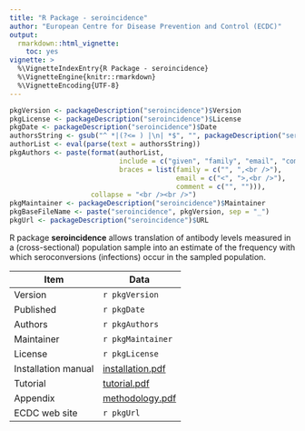 ```yaml
---
title: "R Package - seroincidence"
author: "European Centre for Disease Prevention and Control (ECDC)"
output: 
  rmarkdown::html_vignette:
    toc: yes
vignette: >
  %\VignetteIndexEntry{R Package - seroincidence}
  %\VignetteEngine{knitr::rmarkdown}
  %\VignetteEncoding{UTF-8}
---
```


```r
pkgVersion <- packageDescription("seroincidence")$Version
pkgLicense <- packageDescription("seroincidence")$License
pkgDate <- packageDescription("seroincidence")$Date
authorsString <- gsub("^ *|(?<= ) |\n| *$", "", packageDescription("seroincidence")$Authors, perl = TRUE)
authorList <- eval(parse(text = authorsString))
pkgAuthors <- paste(format(authorList,
                           include = c("given", "family", "email", "comment"), 
                           braces = list(family = c("", ",<br />"),
                                         email = c("<", ">,<br />"), 
                                         comment = c("", ""))), 
                    collapse = "<br /><br />")
pkgMaintainer <- packageDescription("seroincidence")$Maintainer
pkgBaseFileName <- paste("seroincidence", pkgVersion, sep = "_")
pkgUrl <- packageDescription("seroincidence")$URL
```

R package **seroincidence** allows translation of antibody levels measured in a (cross-sectional) 
population sample into an estimate of the frequency with which seroconversions (infections) occur in the sampled population.

Item | Data
----- | ------
Version | `r pkgVersion`
Published | `r pkgDate`
Authors | `r pkgAuthors`
Maintainer | `r pkgMaintainer`
License | `r pkgLicense`
Installation manual | [installation.pdf](installation.pdf)
Tutorial | [tutorial.pdf](tutorial.pdf)
Appendix | [methodology.pdf](methodology.pdf)
ECDC web site | `r pkgUrl`

